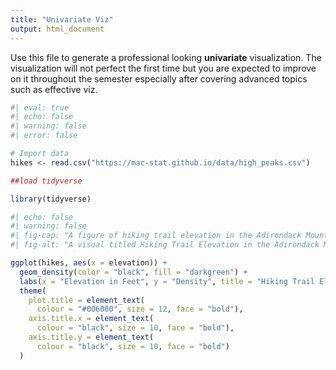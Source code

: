 ```yaml
---
title: "Univariate Viz"
output: html_document
---
```


Use this file to generate a professional looking **univariate** visualization.
The visualization will not perfect the first time but you are expected to improve on it throughout the semester especially after covering advanced topics such as effective viz.

```r
#| eval: true
#| echo: false
#| warning: false
#| error: false

# Import data
hikes <- read.csv("https://mac-stat.github.io/data/high_peaks.csv")

##load tidyverse

library(tidyverse)
```


```r
#| echo: false
#| warning: false
#| fig-cap: "A figure of hiking trail elevation in the Adirondack Mountains of New York - Made by Julia Prewitt"
#| fig-alt: "A visual titled Hiking Trail Elevation in the Adirondack Mountains of New York. It is a density plot, with the X axis being the elevation in feet and the y axis being the density. The density peaks around 4200 feet and is slightly right skewed and is unimodal."

ggplot(hikes, aes(x = elevation)) +
  geom_density(color = "black", fill = "darkgreen") +
  labs(x = "Elevation in Feet", y = "Density", title = "Hiking Trail Elevation in the Adirondack Mountains of NY") +
  theme(
    plot.title = element_text(
      colour = "#006000", size = 12, face = "bold"),
    axis.title.x = element_text(
      colour = "black", size = 10, face = "bold"),
    axis.title.y = element_text(
      colour = "black", size = 10, face = "bold")
  )
```
